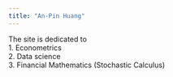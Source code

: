 ```yaml
---
title: "An-Pin Huang"
---
```

  
The site is dedicated to  
1. Econometrics  
2. Data science  
3. Financial Mathematics (Stochastic Calculus)  